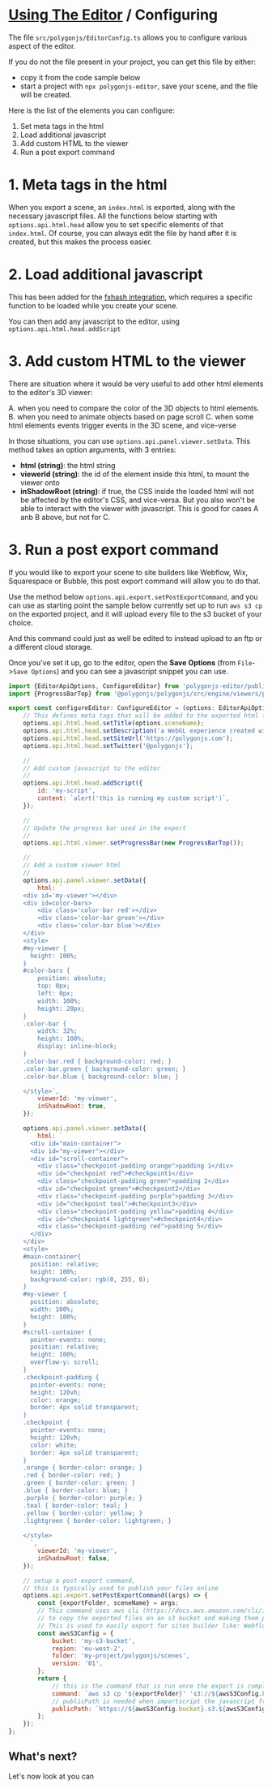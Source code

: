 # [Using The Editor](/docs/editor) / Configuring

The file `src/polygonjs/EditorConfig.ts` allows you to configure various aspect of the editor.

If you do not the file present in your project, you can get this file by either:

-   copy it from the code sample below
-   start a project with `npx polygonjs-editor`, save your scene, and the file will be created.

Here is the list of the elements you can configure:

1. Set meta tags in the html
2. Load additional javascript
3. Add custom HTML to the viewer
4. Run a post export command

# 1. Meta tags in the html

When you export a scene, an `index.html` is exported, along with the necessary javascript files.
All the functions below starting with `options.api.html.head` allow you to set specific elements of that `index.html`.
Of course, you can always edit the file by hand after it is created, but this makes the process easier.

# 2. Load additional javascript

This has been added for the [fxhash integration](integrations/fxhash), which requires a specific function to be loaded while you create your scene.

You can then add any javascript to the editor, using `options.api.html.head.addScript`

# 3. Add custom HTML to the viewer

There are situation where it would be very useful to add other html elements to the editor's 3D viewer:

A. when you need to compare the color of the 3D objects to html elements.
B. when you need to animate objects based on page scroll
C. when some html elements events trigger events in the 3D scene, and vice-verse

In those situations, you can use `options.api.panel.viewer.setData`. This method takes an option arguments, with 3 entries:

-   **html (string)**: the html string
-   **viewerId (string)**: the id of the element inside this html, to mount the viewer onto
-   **inShadowRoot (string)**: if true, the CSS inside the loaded html will not be affected by the editor's CSS, and vice-versa. But you also won't be able to interact with the viewer with javascript. This is good for cases A anb B above, but not for C.

# 3. Run a post export command

If you would like to export your scene to site builders like Webflow, Wix, Squarespace or Bubble, this post export command will allow you to do that.

Use the method below `options.api.export.setPostExportCommand`, and you can use as starting point the sample below currently set up to run `aws s3 cp` on the exported project, and it will upload every file to the s3 bucket of your choice.

And this command could just as well be edited to instead upload to an ftp or a different cloud storage.

Once you've set it up, go to the editor, open the **Save Options** (from `File`->`Save Options`) and you can see a javascript snippet you can use.

```js
import {EditorApiOptions, ConfigureEditor} from 'polygonjs-editor/public/editor/api';
import {ProgressBarTop} from '@polygonjs/polygonjs/src/engine/viewers/progressBars/Top';

export const configureEditor: ConfigureEditor = (options: EditorApiOptions) => {
	// This defines meta tags that will be added to the exported html file
	options.api.html.head.setTitle(options.sceneName);
	options.api.html.head.setDescription('a WebGL experience created with @polygonjs');
	options.api.html.head.setSiteUrl('https://polygonjs.com');
	options.api.html.head.setTwitter('@polygonjs');

	//
	// Add custom javascript to the editor
	//
	options.api.html.head.addScript({
		id: 'my-script',
		content: `alert('this is running my custom script')`,
	});

	//
	// Update the progress bar used in the export
	//
	options.api.html.viewer.setProgressBar(new ProgressBarTop());

	//
	// Add a custom viewer html
	//
	options.api.panel.viewer.setData({
		html: `
	<div id='my-viewer'></div>
	<div id=color-bars>
		<div class='color-bar red'></div>
		<div class='color-bar green'></div>
		<div class='color-bar blue'></div>
	</div>
	<style>
	#my-viewer {
	  height: 100%;
	}
	#color-bars {
		position: absolute;
		top: 0px;
		left: 0px;
		width: 100%;
		height: 20px;
	}
	.color-bar {
		width: 32%;
		height: 100%;
		display: inline-block;
	}
	.color-bar.red { background-color: red; }
	.color-bar.green { background-color: green; }
	.color-bar.blue { background-color: blue; }

	</style>`,
		viewerId: 'my-viewer',
		inShadowRoot: true,
	});

	options.api.panel.viewer.setData({
		html: `
      <div id="main-container">
      <div id="my-viewer"></div>
      <div id="scroll-container">
        <div class="checkpoint-padding orange">padding 1</div>
        <div id="checkpoint red">#checkpoint1</div>
        <div class="checkpoint-padding green">padding 2</div>
        <div id="checkpoint green">#checkpoint2</div>
        <div class="checkpoint-padding purple">padding 3</div>
        <div id="checkpoint teal">#checkpoint3</div>
        <div class="checkpoint-padding yellow">padding 4</div>
        <div id="checkpoint4 lightgreen">#checkpoint4</div>
        <div class="checkpoint-padding red">padding 5</div>
      </div>
    </div>
    <style>
    #main-container{
      position: relative;
      height: 100%;
      background-color: rgb(0, 255, 0);
    }
    #my-viewer {
      position: absolute;
      width: 100%;
      height: 100%;
    }
    #scroll-container {
	  pointer-events: none;
      position: relative;
      height: 100%;
      overflow-y: scroll;
    }
    .checkpoint-padding {
      pointer-events: none;
      height: 120vh;
      color: orange;
      border: 4px solid transparent;
    }
    .checkpoint {
      pointer-events: none;
      height: 120vh;
      color: white;
      border: 4px solid transparent;
    }
    .orange { border-color: orange; }
    .red { border-color: red; }
    .green { border-color: green; }
    .blue { border-color: blue; }
    .purple { border-color: purple; }
    .teal { border-color: teal; }
    .yellow { border-color: yellow; }
    .lightgreen { border-color: lightgreen; }
  
    </style>
      `,
		viewerId: 'my-viewer',
		inShadowRoot: false,
	});

	// setup a post-export command,
	// this is typically used to publish your files online
	options.api.export.setPostExportCommand((args) => {
		const {exportFolder, sceneName} = args;
		// This command uses aws cli (https://docs.aws.amazon.com/cli/index.html)
		// to copy the exported files on an s3 bucket and making them publicly available.
		// This is used to easily export for sites builder like: Webflow, Squarespace, Wix, Bubble.
		const awsS3Config = {
			bucket: 'my-s3-bucket',
			region: 'eu-west-2',
			folder: 'my-project/polygonjs/scenes',
			version: '01',
		};
		return {
			// this is the command that is run once the export is completed
			command: `aws s3 cp '${exportFolder}' 's3://${awsS3Config.bucket}/${awsS3Config.folder}/${sceneName}/v${awsS3Config.version}' --acl public-read --recursive`,
			// publicPath is needed when importscript the javascript from another site, so it knows where all other files can be fetched from
			publicPath: `https://${awsS3Config.bucket}.s3.${awsS3Config.region}.amazonaws.com/${awsS3Config.folder}/${sceneName}/v${awsS3Config.version}/`,
		};
	});
};
```

## What's next?

Let's now look at you can <DocRouterLink bang href="/docs/editor/copy_paste!" innerText="copy & paste nodes &rarr;"></DocRouterLink>
